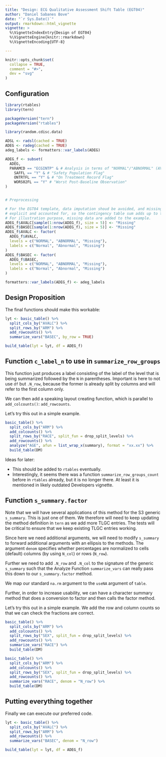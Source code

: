 ```yaml
---
title: "Design: ECG Qualitative Assessment Shift Table (EGT04)"
author: "Daniel Sabanes Bove"
date: "`r Sys.Date()`"
output: rmarkdown::html_vignette
vignette: >
  %\VignetteIndexEntry{Design of EGT04}
  %\VignetteEngine{knitr::rmarkdown}
  %\VignetteEncoding{UTF-8}

---
```


```r
knitr::opts_chunk$set(
  collapse = TRUE,
  comment = "#>",
  dev = "svg"
)
```

## Configuration

```r
library(rtables)
library(tern)

packageVersion("tern")
packageVersion("rtables")
```

```r

library(random.cdisc.data)

ADSL <- radsl(cached = TRUE)
ADEG <- radeg(cached = TRUE)
adeg_labels <- formatters::var_labels(ADEG)

ADEG_f <- subset(
  ADEG,
  PARAMCD == "ECGINTP" & # Analysis in terms of "NORMAL"/"ABNORMAL" (AVALC)
    SAFFL == "Y" & # "Safety Population Flag"
    ONTRTFL == "Y" & # "On Treatment Record Flag"
    WORS02FL == "Y" # "Worst Post-Baseline Observation"
)


# Preprocessing

# For the EGT04 template, data imputation shoud be avoided, and missing data
# explicit and accounted for, so the contingency table sum adds up to the group N.
# For illustration purpose, missing data are added to the example.
ADEG_f$AVALC[sample(1:nrow(ADEG_f), size = 5)] <- "Missing"
ADEG_f$BASEC[sample(1:nrow(ADEG_f), size = 5)] <- "Missing"
ADEG_f$AVALC <- factor(
  ADEG_f$AVALC,
  levels = c("NORMAL", "ABNORMAL", "Missing"),
  labels = c("Normal", "Abnormal", "Missing")
)
ADEG_f$BASEC <- factor(
  ADEG_f$BASEC,
  levels = c("NORMAL", "ABNORMAL", "Missing"),
  labels = c("Normal", "Abnormal", "Missing")
)

formatters::var_labels(ADEG_f) <- adeg_labels
```

## Design Proposition

The final functions should make this workable:

```r
lyt <- basic_table() %>%
  split_cols_by("AVALC") %>%
  split_rows_by("ARM") %>%
  add_rowcounts() %>%
  summarize_vars("BASEC", by_row = TRUE)

build_table(lyt = lyt, df = ADEG_f)
```

## Function `c_label_n` to use in `summarize_row_groups`

This function just produces a label consisting of the label of the level that is being summarized followed by the `N` in parentheses. Important is here to not use `df` but `.N_row`, because the former
is already split by columns and will refer to the first column only.

We can then add a speaking layout creating function, which is parallel to `add_colcounts()`: `add_rowcounts`.

Let's try this out in a simple example.

``` r
basic_table() %>%
  split_cols_by("ARM") %>%
  add_colcounts() %>%
  split_rows_by("RACE", split_fun = drop_split_levels) %>%
  add_rowcounts() %>%
  analyze("AGE", afun = list_wrap_x(summary), format = "xx.xx") %>%
  build_table(DM)
```

Ideas for later:

- This should be added to `rtables` eventually.
- Interestingly, it seems there was a function `summarize_row_groups_count` before in `rtables` already,
  but it is no longer there. At least it is mentioned in likely outdated Developers vignette.

## Function `s_summary.factor` 

Note that we will have several applications of this method for the S3 generic `s_summary`.
This is just one of them. We therefore will need to keep updating the method definition in `tern`
as we add more TLGC entries. The tests will be critical to ensure that we keep existing TLGC entries
working.

Since here we need additional arguments, we will need to modify `s_summary` to forward additional
arguments with an ellipsis to the methods. The argument `denom` specifies whether percentages are
normalized to cells (default) columns (by using `N_col`) or rows (`N_row`).

Further we need to add `.N_row` and `.N_col` to the signature of the generic `s_summary` such that
the Analyze Function `summarize_vars` can really pass this down to our `s_summary.factor` method.

We map our standard `na.rm` argument to the `useNA` argument of `table`.

Further, in order to increase usability, we can have a character summary method 
that does a conversion to factor and then calls the factor method.

Let's try this out in a simple example. We add the row and column counts so that we can check
the fractions are correct.

``` r
basic_table() %>%
  split_cols_by("ARM") %>%
  add_colcounts() %>%
  split_rows_by("SEX", split_fun = drop_split_levels) %>%
  add_rowcounts() %>%
  summarize_vars("RACE") %>%
  build_table(DM)

basic_table() %>%
  split_cols_by("ARM") %>%
  add_colcounts() %>%
  split_rows_by("SEX", split_fun = drop_split_levels) %>%
  add_rowcounts() %>%
  summarize_vars("RACE", denom = "N_row") %>%
  build_table(DM)
```

## Putting everything together

Finally we can execute our preferred code.

```r
lyt <- basic_table() %>%
  split_cols_by("AVALC") %>%
  split_rows_by("ARM") %>%
  add_rowcounts() %>%
  summarize_vars("BASEC", denom = "N_row")

build_table(lyt = lyt, df = ADEG_f)
```
